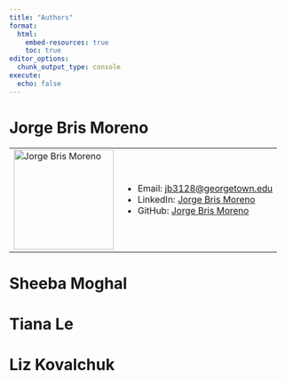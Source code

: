 ```yaml
---
title: "Authors"
format:
  html:
    embed-resources: true
    toc: true
editor_options:
  chunk_output_type: console
execute:
  echo: false
--- 
```


# Jorge Bris Moreno
<table>
  <tr>
    <td><img src="images/Jorge.JPG" alt="Jorge Bris Moreno" width="180" /></td>
    <td>
      <ul>
        <li>Email: <a href="mailto:jb3128@georgetown.edu">jb3128@georgetown.edu</a></li>
        <li>LinkedIn: <a href="https://www.linkedin.com/in/jorge-bris-moreno-0b1b3b1b1/">Jorge Bris Moreno</a></li>
        <li>GitHub: <a href="https://github.com/jbrismor">Jorge Bris Moreno</a></li>
      </ul>
    </td>
  </tr>
</table>

# Sheeba Moghal

# Tiana Le 

# Liz Kovalchuk


